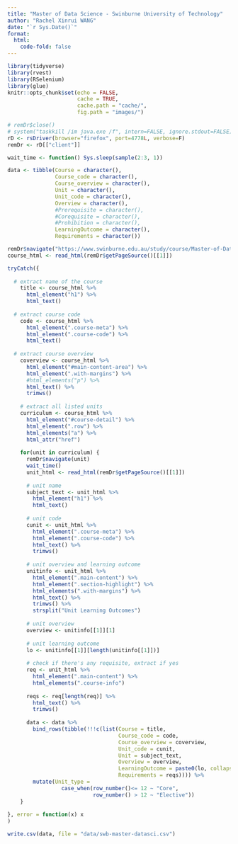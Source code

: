 ```yaml
---
title: "Master of Data Science - Swinburne University of Technology"
author: "Rachel Xinrui WANG"
date: "`r Sys.Date()`"
format: 
  html:
    code-fold: false
---
```


```r
library(tidyverse)
library(rvest)
library(RSelenium)
library(glue)
knitr::opts_chunk$set(echo = FALSE,
                      cache = TRUE,
                      cache.path = "cache/",
                      fig.path = "images/")

```

```r
# remDr$close()
# system("taskkill /im java.exe /f", intern=FALSE, ignore.stdout=FALSE)
rD <- rsDriver(browser="firefox", port=4778L, verbose=F)
remDr <- rD[["client"]]

wait_time <- function() Sys.sleep(sample(2:3, 1))

data <- tibble(Course = character(),
               Course_code = character(),
               Course_overview = character(),
               Unit = character(),
               Unit_code = character(),
               Overview = character(),
               #Prerequisite = character(),
               #Corequisite = character(),
               #Prohibition = character(),
               LearningOutcome = character(),
               Requirements = character())

remDr$navigate("https://www.swinburne.edu.au/study/course/Master-of-Data-Science-MA-DATASC/local")
course_html <- read_html(remDr$getPageSource()[[1]])

```


```r
tryCatch({
  
  # extract name of the course
    title <- course_html %>% 
      html_element("h1") %>% 
      html_text()
    
  # extract course code
    code <- course_html %>% 
      html_element(".course-meta") %>% 
      html_element(".course-code") %>% 
      html_text()
    
  # extract course overview
    coverview <- course_html %>% 
      html_element("#main-content-area") %>% 
      html_element(".with-margins") %>% 
      #html_elements("p") %>%
      html_text() %>% 
      trimws()
  
    # extract all listed units
    curriculum <- course_html %>% 
      html_element("#course-detail") %>% 
      html_element(".row") %>% 
      html_elements("a") %>% 
      html_attr("href")
  
    for(unit in curriculum) {
      remDr$navigate(unit)
      wait_time()
      unit_html <- read_html(remDr$getPageSource()[[1]])
      
      # unit name
      subject_text <- unit_html %>% 
        html_element("h1") %>% 
        html_text()
      
      # unit code
      cunit <- unit_html %>% 
        html_element(".course-meta") %>% 
        html_element(".course-code") %>% 
        html_text() %>% 
        trimws()
      
      # unit overview and learning outcome
      unitinfo <- unit_html %>% 
        html_element(".main-content") %>% 
        html_element(".section-highlight") %>%
        html_elements(".with-margins") %>%
        html_text() %>% 
        trimws() %>% 
        strsplit("Unit Learning Outcomes")
      
      # unit overview
      overview <- unitinfo[[1]][1]
      
      # unit learning outcome
      lo <- unitinfo[[1]][length(unitinfo[[1]])]
      
      # check if there's any requisite, extract if yes
      req <- unit_html %>% 
        html_element(".main-content") %>% 
        html_elements(".course-info")
      
      reqs <- req[length(req)] %>% 
        html_text() %>% 
        trimws()
      
      data <- data %>% 
        bind_rows(tibble(!!!c(list(Course = title, 
                                   Course_code = code, 
                                   Course_overview = coverview,
                                   Unit_code = cunit,
                                   Unit = subject_text,
                                   Overview = overview,
                                   LearningOutcome = paste0(lo, collapse = ". "),
                                   Requirements = reqs)))) %>% 
        mutate(Unit_type = 
                 case_when(row_number()<= 12 ~ "Core",
                           row_number() > 12 ~ "Elective"))
    }
  
}, error = function(x) x
)
```

```r
write.csv(data, file = "data/swb-master-datasci.csv")

```
